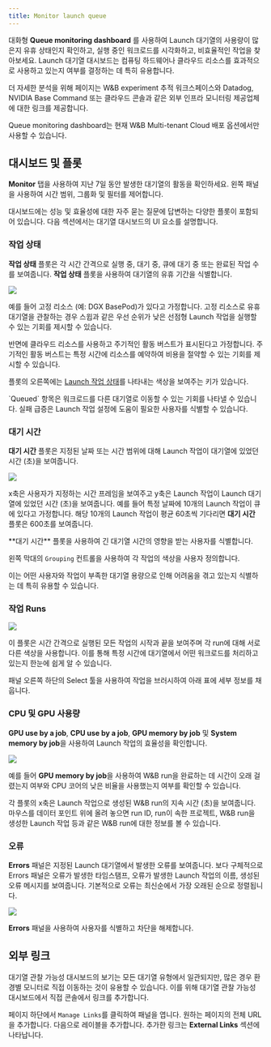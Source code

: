 ```yaml
---
title: Monitor launch queue
---
```


대화형 **Queue monitoring dashboard** 를 사용하여 Launch 대기열의 사용량이 많은지 유휴 상태인지 확인하고, 실행 중인 워크로드를 시각화하고, 비효율적인 작업을 찾아보세요. Launch 대기열 대시보드는 컴퓨팅 하드웨어나 클라우드 리소스를 효과적으로 사용하고 있는지 여부를 결정하는 데 특히 유용합니다.

더 자세한 분석을 위해 페이지는 W&B experiment 추적 워크스페이스와 Datadog, NVIDIA Base Command 또는 클라우드 콘솔과 같은 외부 인프라 모니터링 제공업체에 대한 링크를 제공합니다.

<Note>
Queue monitoring dashboard는 현재 W&B Multi-tenant Cloud 배포 옵션에서만 사용할 수 있습니다.
</Note>

## 대시보드 및 플롯
**Monitor** 탭을 사용하여 지난 7일 동안 발생한 대기열의 활동을 확인하세요. 왼쪽 패널을 사용하여 시간 범위, 그룹화 및 필터를 제어합니다.

대시보드에는 성능 및 효율성에 대한 자주 묻는 질문에 답변하는 다양한 플롯이 포함되어 있습니다. 다음 섹션에서는 대기열 대시보드의 UI 요소를 설명합니다.

### 작업 상태
**작업 상태** 플롯은 각 시간 간격으로 실행 중, 대기 중, 큐에 대기 중 또는 완료된 작업 수를 보여줍니다. **작업 상태** 플롯을 사용하여 대기열의 유휴 기간을 식별합니다.

<Frame>
    <img src="/images/launch/launch_obs_jobstatus.png"  />
</Frame>

예를 들어 고정 리소스 (예: DGX BasePod)가 있다고 가정합니다. 고정 리소스로 유휴 대기열을 관찰하는 경우 스윕과 같은 우선 순위가 낮은 선점형 Launch 작업을 실행할 수 있는 기회를 제시할 수 있습니다.

반면에 클라우드 리소스를 사용하고 주기적인 활동 버스트가 표시된다고 가정합니다. 주기적인 활동 버스트는 특정 시간에 리소스를 예약하여 비용을 절약할 수 있는 기회를 제시할 수 있습니다.

플롯의 오른쪽에는 [Launch 작업 상태](/ko/launch/create-and-deploy-jobs/launch-view-jobs#check-the-status-of-a-job)를 나타내는 색상을 보여주는 키가 있습니다.

<Note>
`Queued` 항목은 워크로드를 다른 대기열로 이동할 수 있는 기회를 나타낼 수 있습니다. 실패 급증은 Launch 작업 설정에 도움이 필요한 사용자를 식별할 수 있습니다.
</Note>

### 대기 시간

**대기 시간** 플롯은 지정된 날짜 또는 시간 범위에 대해 Launch 작업이 대기열에 있었던 시간 (초)을 보여줍니다.

<Frame>
    <img src="/images/launch/launch_obs_queuedtime.png"  />
</Frame>

x축은 사용자가 지정하는 시간 프레임을 보여주고 y축은 Launch 작업이 Launch 대기열에 있었던 시간 (초)을 보여줍니다. 예를 들어 특정 날짜에 10개의 Launch 작업이 큐에 있다고 가정합니다. 해당 10개의 Launch 작업이 평균 60초씩 기다리면 **대기 시간** 플롯은 600초를 보여줍니다.

<Note>
**대기 시간** 플롯을 사용하여 긴 대기열 시간의 영향을 받는 사용자를 식별합니다.
</Note>

왼쪽 막대의 `Grouping` 컨트롤을 사용하여 각 작업의 색상을 사용자 정의합니다.

이는 어떤 사용자와 작업이 부족한 대기열 용량으로 인해 어려움을 겪고 있는지 식별하는 데 특히 유용할 수 있습니다.

### 작업 Runs

<Frame>
    <img src="/images/launch/launch_obs_jobruns2.png"  />
</Frame>

이 플롯은 시간 간격으로 실행된 모든 작업의 시작과 끝을 보여주며 각 run에 대해 서로 다른 색상을 사용합니다. 이를 통해 특정 시간에 대기열에서 어떤 워크로드를 처리하고 있는지 한눈에 쉽게 알 수 있습니다.

패널 오른쪽 하단의 Select 툴을 사용하여 작업을 브러시하여 아래 표에 세부 정보를 채웁니다.

### CPU 및 GPU 사용량
**GPU use by a job**, **CPU use by a job**, **GPU memory by job** 및 **System memory by job**을 사용하여 Launch 작업의 효율성을 확인합니다.

<Frame>
    <img src="/images/launch/launch_obs_gpu.png"  />
</Frame>

예를 들어 **GPU memory by job**을 사용하여 W&B run을 완료하는 데 시간이 오래 걸렸는지 여부와 CPU 코어의 낮은 비율을 사용했는지 여부를 확인할 수 있습니다.

각 플롯의 x축은 Launch 작업으로 생성된 W&B run의 지속 시간 (초)을 보여줍니다. 마우스를 데이터 포인트 위에 올려 놓으면 run ID, run이 속한 프로젝트, W&B run을 생성한 Launch 작업 등과 같은 W&B run에 대한 정보를 볼 수 있습니다.

### 오류

**Errors** 패널은 지정된 Launch 대기열에서 발생한 오류를 보여줍니다. 보다 구체적으로 Errors 패널은 오류가 발생한 타임스탬프, 오류가 발생한 Launch 작업의 이름, 생성된 오류 메시지를 보여줍니다. 기본적으로 오류는 최신순에서 가장 오래된 순으로 정렬됩니다.

<Frame>
    <img src="/images/launch/launch_obs_errors.png"  />
</Frame>

**Errors** 패널을 사용하여 사용자를 식별하고 차단을 해제합니다.

## 외부 링크

대기열 관찰 가능성 대시보드의 보기는 모든 대기열 유형에서 일관되지만, 많은 경우 환경별 모니터로 직접 이동하는 것이 유용할 수 있습니다. 이를 위해 대기열 관찰 가능성 대시보드에서 직접 콘솔에서 링크를 추가합니다.

페이지 하단에서 `Manage Links`를 클릭하여 패널을 엽니다. 원하는 페이지의 전체 URL을 추가합니다. 다음으로 레이블을 추가합니다. 추가한 링크는 **External Links** 섹션에 나타납니다.
